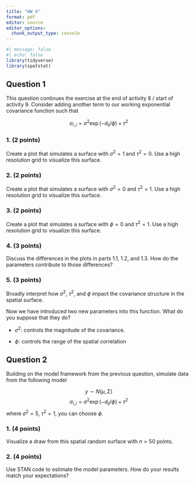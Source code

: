 ```yaml
---
title: "HW 6"
format: pdf
editor: source
editor_options: 
  chunk_output_type: console
---
```


```r
#| message: false
#| echo: false
library(tidyverse)
library(spatstat)
```

## Question 1 

This question continues the exercise at the end of activity 8 / start of activity 9. Consider adding another term to our working exponential covariance function such that

$$\sigma_{i,j} = \sigma^2 \exp \left(- d_{ij} /\phi \right) + \tau^2$$

### 1. (2 points)

Create a plot that simulates a surface with $\sigma^2 = 1$ and $\tau^2 = 0$. Use a high resolution grid to visualize this surface.

### 2. (2 points)

Create a plot that simulates a surface with $\sigma^2 = 0$ and $\tau^2 = 1$. Use a high resolution grid to visualize this surface.

### 3. (2 points)

Create a plot that simulates a surface with $\phi = 0$ and $\tau^2 = 1$. Use a high resolution grid to visualize this surface.


### 4. (3 points)

Discuss the differences in the plots in parts 1.1, 1.2, and 1.3. How do the parameters contribute to those differences?

### 5. (3 points)

Broadly interpret how $\sigma^2$, $\tau^2$, and $\phi$ impact the covariance structure in the spatial surface.


Now we have introduced two new parameters into this function. What do you suppose that they do?

- $\sigma^2$: controls the magnitude of the covariance.

\vfill

- $\phi$: controls the range of the spatial correlation


## Question 2 


Building on the model framework from the previous question, simulate data from the following model

$$y \sim N(\mu, \Sigma)$$
$$\sigma_{i,j} = \sigma^2 \exp \left(- d_{ij} /\phi \right) + \tau^2$$
where $\sigma^2 = 5$, $\tau^2 = 1$, you can choose $\phi$.

### 1. (4 points)

Visualize a draw from this spatial random surface with $n = 50$ points.

### 2. (4 points)

Use STAN code to estimate the model parameters. How do your results match your expectations?
